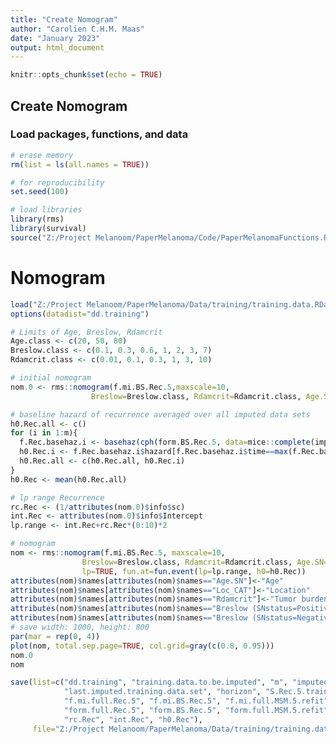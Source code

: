 ```yaml
---
title: "Create Nomogram"
author: "Carolien C.H.M. Maas"
date: "January 2023"
output: html_document
---
```


```r
knitr::opts_chunk$set(echo = TRUE)
```

## Create Nomogram

### Load packages, functions, and data 
```r
# erase memory
rm(list = ls(all.names = TRUE))

# for reproducibility
set.seed(100)

# load libraries
library(rms)
library(survival)
source("Z:/Project Melanoom/PaperMelanoma/Code/PaperMelanomaFunctions.R")
```

# Nomogram
```r
load("Z:/Project Melanoom/PaperMelanoma/Data/training/training.data.RData")
options(datadist="dd.training")

# Limits of Age, Breslow, Rdamcrit
Age.class <- c(20, 50, 80)
Breslow.class <- c(0.1, 0.3, 0.6, 1, 2, 3, 7)
Rdamcrit.class <- c(0.01, 0.1, 0.3, 1, 3, 10)

# initial nomogram
nom.0 <- rms::nomogram(f.mi.BS.Rec.5,maxscale=10,
                  Breslow=Breslow.class, Rdamcrit=Rdamcrit.class, Age.SN=Age.class)

# baseline hazard of recurrence averaged over all imputed data sets
h0.Rec.all <- c()
for (i in 1:m){
  f.Rec.basehaz.i <- basehaz(cph(form.BS.Rec.5, data=mice::complete(imputed.training.data, i), se.fit=TRUE, x=TRUE, y=TRUE))
  h0.Rec.i <- f.Rec.basehaz.i$hazard[f.Rec.basehaz.i$time==max(f.Rec.basehaz.i$time[f.Rec.basehaz.i$time<=horizon])]
  h0.Rec.all <- c(h0.Rec.all, h0.Rec.i)
}
h0.Rec <- mean(h0.Rec.all)

# lp range Recurrence
rc.Rec <- (1/attributes(nom.0)$info$sc)
int.Rec <- attributes(nom.0)$info$Intercept
lp.range <- int.Rec+rc.Rec*(0:10)*2

# nomogram
nom <- rms::nomogram(f.mi.BS.Rec.5, maxscale=10,
                Breslow=Breslow.class, Rdamcrit=Rdamcrit.class, Age.SN=Age.class,
                lp=TRUE, fun.at=fun.event(lp=lp.range, h0=h0.Rec))
attributes(nom)$names[attributes(nom)$names=="Age.SN"]<-"Age"
attributes(nom)$names[attributes(nom)$names=="Loc_CAT"]<-"Location"
attributes(nom)$names[attributes(nom)$names=="Rdamcrit"]<-"Tumor burden"
attributes(nom)$names[attributes(nom)$names=="Breslow (SNstatus=Positive)"]<-"Breslow + positive SN"
attributes(nom)$names[attributes(nom)$names=="Breslow (SNstatus=Negative)"]<-"Breslow + negative SN"
# save width: 1000, height: 800
par(mar = rep(0, 4))
plot(nom, total.sep.page=TRUE, col.grid=gray(c(0.8, 0.95)))
nom.0
nom

save(list=c("dd.training", "training.data.to.be.imputed", "m", "imputed.training.data", 
            "last.imputed.training.data.set", "horizon", "S.Rec.5.training", "S.MSM.5.training",
            "f.mi.full.Rec.5", "f.mi.BS.Rec.5", "f.mi.full.MSM.5.refit", "f.mi.BS.MSM.5.refit", "MSM.cal.fact", "c.Breslow", 
            "form.full.Rec.5", "form.BS.Rec.5", "form.full.MSM.5.refit", "form.BS.MSM.5.refit", 
            "rc.Rec", "int.Rec", "h0.Rec"),
     file="Z:/Project Melanoom/PaperMelanoma/Data/training/training.data.Rdata", compress=TRUE)
```
